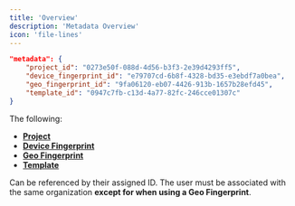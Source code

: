 ```yaml
---
title: 'Overview'
description: 'Metadata Overview'
icon: 'file-lines'
---
```



```json
"metadata": {
    "project_id": "0273e50f-088d-4d56-b3f3-2e39d4293ff5",
    "device_fingerprint_id": "e79707cd-6b8f-4328-bd35-e3ebdf7a0bea",
    "geo_fingerprint_id": "9fa06120-eb07-4426-913b-1657b28efd45",
    "template_id": "0947c7fb-c13d-4a77-82fc-246cce01307c"
}
```

The following:
- **[Project](/api-reference/endpoint/project)** 
- **[Device Fingerprint](/pipeline/scraping/fingerprint#device-fingerprint)** 
- **[Geo Fingerprint](/pipeline/scraping/fingerprint#geo-fingerprint)** 
- **[Template](/metadata/templates)**

Can be referenced by their assigned ID. The user must be associated with the same organization **except for when using a Geo Fingerprint**.